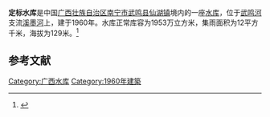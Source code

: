 {{Infobox Reservoir 
|name = 定标水库
|nickname = 
|image = 
|image_caption = 
|map = 
|map_caption = 
|pushpin_map = China Guangxi
|pushpin_map_caption = 
|code = BHA42901583
|class = 
|location_of_reservoir = [[广西壮族自治区|广西壮族自治区]][[南宁市|南宁市]][[武鸣县|武鸣县]][[仙湖镇|仙湖镇]]
|location_of_dam = 
|inflow = 
|outflow = 
|catchment_area = 12
|reservoir_area = 
|mean_depth = 
|maximum_depth = 
|flood_level = 
|normal_water_level = 
|dead_water_level = 
|water_quality = 
|island = 
|maximum_storage_capacity = 
|normal_storage_capacity = 1953万
|dead_storage_capacity = 
|type_of_dam = 
|elevation_of_dam = 
|height_of_dam = 
|length_of_dam = 
|width_of_dam = 
|installed_capacity = 
|irrigated_area =
|start = 
|complete = 1960年
|cost = 
|emigrate = 
|latd = 23.2293
|latm = 
|lats = 
|latNS = N
|longd = 108.1511
|longm = 
|longs = 
|longEW = E
|website = 
|footnotes = 
}}
<mapframe latitude="23.2293" longitude="108.1511" zoom="13" width="280" height="300" align="right" />
'''定标水库'''是中国[[广西壮族自治区|广西壮族自治区]][[南宁市|南宁市]][[武鸣县|武鸣县]][[仙湖镇|仙湖镇]]境内的一座[[水库|水库]]，位于[[武鸣河|武鸣河]]支流[[溪墨河|溪墨河]]上，建于1960年。水库正常库容为1953万立方米，集雨面积为12平方千米，海拔为129米。<ref>{{cite web |url=http://brim.ihb.ac.cn/12/CN/12.asp |title=中国大中型水库基本特征数据库 |work=中国生物多样性信息系统内陆水体生物学分部 |deadurl=yes |archiveurl=https://web.archive.org/web/20120402061833/http://brim.ihb.ac.cn/12/CN/12.asp |archivedate=2012-04-02 |access-date=2012-03-28 }}</ref>
== 参考文献 ==
{{Reflist}}

{{广西小作品}}

[[Category:广西水库|Category:广西水库]]
[[Category:1960年建築|Category:1960年建築]]